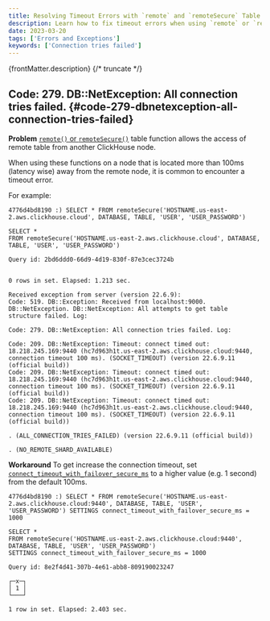 ```yaml
---
title: Resolving Timeout Errors with `remote` and `remoteSecure` Table Functions
description: Learn how to fix timeout errors when using `remote` or `remoteSecure` table functions in ClickHouse by adjusting the connection timeout settings.
date: 2023-03-20
tags: ['Errors and Exceptions']
keywords: ['Connection tries failed']
---
```


{frontMatter.description}
{/* truncate */}


## Code: 279. DB::NetException: All connection tries failed. {#code-279-dbnetexception-all-connection-tries-failed}

**Problem**
[`remote()` or `remoteSecure()`](https://clickhouse.com/docs/sql-reference/table-functions/remote/) table function allows the access of remote table from another ClickHouse node.

When using these functions on a node that is located more than 100ms (latency wise) away from the remote node, it is common to encounter a timeout error.

For example:

```
4776d4bd8190 :) SELECT * FROM remoteSecure('HOSTNAME.us-east-2.aws.clickhouse.cloud', DATABASE, TABLE, 'USER', 'USER_PASSWORD')

SELECT *
FROM remoteSecure('HOSTNAME.us-east-2.aws.clickhouse.cloud', DATABASE, TABLE, 'USER', 'USER_PASSWORD')

Query id: 2bd6ddd0-66d9-4d19-830f-87e3cec3724b


0 rows in set. Elapsed: 1.213 sec.

Received exception from server (version 22.6.9):
Code: 519. DB::Exception: Received from localhost:9000. DB::NetException. DB::NetException: All attempts to get table structure failed. Log:

Code: 279. DB::NetException: All connection tries failed. Log:

Code: 209. DB::NetException: Timeout: connect timed out: 18.218.245.169:9440 (hc7d963h1t.us-east-2.aws.clickhouse.cloud:9440, connection timeout 100 ms). (SOCKET_TIMEOUT) (version 22.6.9.11 (official build))
Code: 209. DB::NetException: Timeout: connect timed out: 18.218.245.169:9440 (hc7d963h1t.us-east-2.aws.clickhouse.cloud:9440, connection timeout 100 ms). (SOCKET_TIMEOUT) (version 22.6.9.11 (official build))
Code: 209. DB::NetException: Timeout: connect timed out: 18.218.245.169:9440 (hc7d963h1t.us-east-2.aws.clickhouse.cloud:9440, connection timeout 100 ms). (SOCKET_TIMEOUT) (version 22.6.9.11 (official build))

. (ALL_CONNECTION_TRIES_FAILED) (version 22.6.9.11 (official build))

. (NO_REMOTE_SHARD_AVAILABLE)
```

**Workaround**
To get increase the connection timeout, set [`connect_timeout_with_failover_secure_ms`](https://github.com/ClickHouse/ClickHouse/blob/master/src/Core/Settings.h#L67) to a higher value (e.g. 1 second) from the default 100ms.

```
4776d4bd8190 :) SELECT * FROM remoteSecure('HOSTNAME.us-east-2.aws.clickhouse.cloud:9440', DATABASE, TABLE, 'USER', 'USER_PASSWORD') SETTINGS connect_timeout_with_failover_secure_ms = 1000

SELECT *
FROM remoteSecure('HOSTNAME.us-east-2.aws.clickhouse.cloud:9440', DATABASE, TABLE, 'USER', 'USER_PASSWORD')
SETTINGS connect_timeout_with_failover_secure_ms = 1000

Query id: 8e2f4d41-307b-4e61-abb8-809190023247

┌─x─┐
│ 1 │
└───┘

1 row in set. Elapsed: 2.403 sec.
```
